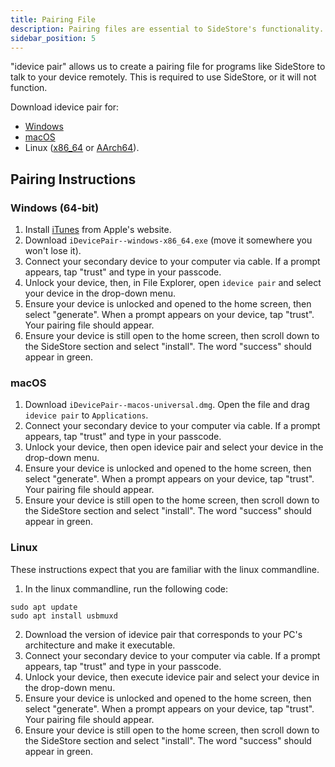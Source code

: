 ```yaml
---
title: Pairing File
description: Pairing files are essential to SideStore's functionality.
sidebar_position: 5
---
```


"idevice pair" allows us to create a pairing file for programs like SideStore to talk to your device remotely. This is required to use SideStore, or it will not function.

Download idevice pair for:
- [Windows](https://github.com/jkcoxson/idevice_pair/releases/latest/download/iDevicePair--windows-x86_64.exe)
- [macOS](https://github.com/jkcoxson/idevice_pair/releases/latest/download/iDevicePair--macos-universal.dmg)
- Linux ([x86_64](https://github.com/jkcoxson/idevice_pair/releases/latest/download/iDevicePair--linux-x86_64.AppImage) or [AArch64](https://github.com/jkcoxson/idevice_pair/releases/latest/download/iDevicePair--linux-aarch64.AppImage)).

## Pairing Instructions

### Windows (64-bit)

1. Install [iTunes](https://apple.com/itunes/download/win64) from Apple's website.
2. Download `iDevicePair--windows-x86_64.exe` (move it somewhere you won't lose it).
3. Connect your secondary device to your computer via cable. If a prompt appears, tap "trust" and type in your passcode.
4. Unlock your device, then, in File Explorer, open `idevice pair` and select your device in the drop-down menu.
5. Ensure your device is unlocked and opened to the home screen, then select "generate". When a prompt appears on your device, tap "trust". Your pairing file should appear.
6. Ensure your device is still open to the home screen, then scroll down to the SideStore section and select "install". The word "success" should appear in green.

### macOS

1. Download `iDevicePair--macos-universal.dmg`. Open the file and drag `idevice pair` to `Applications`.
2. Connect your secondary device to your computer via cable. If a prompt appears, tap "trust" and type in your passcode.
3. Unlock your device, then open idevice pair and select your device in the drop-down menu.
4. Ensure your device is unlocked and opened to the home screen, then select "generate". When a prompt appears on your device, tap "trust". Your pairing file should appear.
5. Ensure your device is still open to the home screen, then scroll down to the SideStore section and select "install". The word "success" should appear in green.

### Linux

These instructions expect that you are familiar with the linux commandline.

1. In the linux commandline, run the following code:
```
sudo apt update
sudo apt install usbmuxd
```
2. Download the version of idevice pair that corresponds to your PC's architecture and make it executable.
3. Connect your secondary device to your computer via cable. If a prompt appears, tap "trust" and type in your passcode.
4. Unlock your device, then execute idevice pair and select your device in the drop-down menu.
5. Ensure your device is unlocked and opened to the home screen, then select "generate". When a prompt appears on your device, tap "trust". Your pairing file should appear.
6. Ensure your device is still open to the home screen, then scroll down to the SideStore section and select "install". The word "success" should appear in green.
